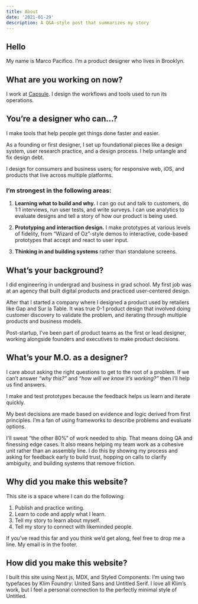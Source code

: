 ```yaml
---
title: About
date: '2021-01-29'
description: A Q&A-style post that summarizes my story
---
```


## Hello 
My name is Marco Pacifico. I’m a product designer who lives in Brooklyn.

## What are you working on now?
I work at [Capsule](https://www.capsule.com/). I design the workflows and tools used to run its operations. 

## You’re a designer who can…?
I make tools that help people get things done faster and easier. 

As a founding or first designer, I set up foundational pieces like a design system, user research practice, and a design process. I help untangle and fix design debt.
 
I design for consumers and business users; for responsive web, iOS, and products that live across multiple platforms.

### I’m strongest in the following areas:

1. **Learning what to build and why.** I can go out and talk to customers, do 1:1 interviews, run user tests, and write surveys. I can use analytics to evaluate designs and tell a story of how our product is being used. 

2. **Prototyping and interaction design.** I make prototypes at various levels of fidelity, from “Wizard of Oz”-style demos to interactive, code-based prototypes that accept and react to user input. 

3. **Thinking in and building systems** rather than standalone screens.  

## What’s your background?
I did engineering in undergrad and business in grad school. My first job was at an agency that built digital products and practiced user-centered design. 

After that I started a company where I designed a product used by retailers like Gap and Sur la Table. It was true 0-1 product design that involved doing customer discovery to validate the problem, and iterating through multiple products and business models. 

Post-startup, I’ve been part of product teams as the first or lead designer, working alongside founders and executives to make product decisions. 

## What’s your M.O. as a designer?
I care about asking the right questions to get to the root of a problem. If we can’t answer *“why this?”* and *“how will we know it’s working?”* then I’ll help us find answers.  

I make and test prototypes because the feedback helps us learn and iterate quickly. 

My best decisions are made based on evidence and logic derived from first principles. I’m a fan of using frameworks to describe problems and evaluate options.

I'll sweat “the other 80%” of work needed to ship. That means doing QA and finessing edge cases. It also means helping my team work as a cohesive unit rather than an assembly line. I do this by showing my process and asking for feedback early to build trust, hopping on calls to clarify ambiguity, and building systems that remove friction. 
 

## Why did you make this website?
This site is a space where I can do the following:

1. Publish and practice writing.
2. Learn to code and apply what I learn. 
3. Tell my story to learn about myself.
4. Tell my story to connect with likeminded people.

If you’ve read this far and you think we’d get along, feel free to drop me a line. My email is in the footer.

## How did you make this website?
I built this site using Next.js, MDX, and Styled Components. I’m using two typefaces by Klim Foundry: United Sans and Untitled Serif. I love all Klim’s work, but I feel a personal connection to the perfectly minimal style of Untitled. 